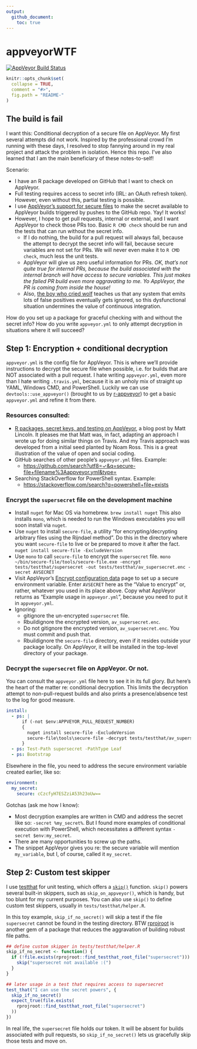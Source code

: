 ```yaml
---
output:
  github_document:
    toc: true
---
```


# appveyorWTF

[![AppVeyor Build Status](https://ci.appveyor.com/api/projects/status/github/jennybc/appveyorWTF?branch=master&svg=true)](https://ci.appveyor.com/project/jennybc/appveyorWTF)

<!-- README.md is generated from README.Rmd. Please edit that file -->

```r
knitr::opts_chunk$set(
  collapse = TRUE,
  comment = "#>",
  fig.path = "README-"
)
```

## The build is fail

I want this: Conditional decryption of a secure file on AppVeyor. My first several attempts did not work. Inspired by the professional crowd I'm running with these days, I resolved to stop fannying around in my real project and attack the problem in isolation. Hence this repo. I've also learned that I am the main beneficiary of these notes-to-self!

Scenario:

  * I have an R package developed on GitHub that I want to check on AppVeyor.
  * Full testing requires access to secret info (IRL: an OAuth refresh token). However, even without this, partial testing is possible.
  * I use [AppVeyor's support for secure files](https://www.appveyor.com/docs/how-to/secure-files/) to make the secret available to AppVeyor builds triggered by pushes to the GitHub repo. Yay! It works!
  * However, I hope to get pull requests, internal or external, and I want AppVeyor to check those PRs too. Basic `R CMD check` should be run and the tests that can run without the secret info.
    - If I do nothing, the build for a pull request will always fail, because the attempt to decrypt the secret info will fail, because secure variables are not set for PRs. We will never even make it to `R CMD check`, much less the unit tests.
    - AppVeyor will give us zero useful information for PRs. *OK, that's not quite true for internal PRs, because the build associated with the internal branch will have access to secure variables. This just makes the failed PR build even more aggravating to me. Yo AppVeyor, the PR is coming from inside the house!*
    - Also, [the boy who cried wolf](https://en.wikipedia.org/wiki/The_Boy_Who_Cried_Wolf) teaches us that any system that emits lots of false positives eventually gets ignored, so this dysfunctional situation undermines the value of continuous integration.
    
How do you set up a package for graceful checking with and without the secret info? How do you write `appveyor.yml` to only attempt decryption in situations where it will succeed?

## Step 1: Encryption + conditional decryption

`appveyor.yml` is the config file for AppVeyor. This is where we'll provide instructions to decrypt the secure file when possible, i.e. for builds that are NOT associated with a pull request. I hate writing `appveyor.yml`, even more than I hate writing `.travis.yml`, because it is an unholy mix of straight up YAML, Windows CMD, and PowerShell. Luckily we can use `devtools::use_appveyor()` (brought to us by [r-appveyor](https://github.com/krlmlr/r-appveyor)) to get a basic `appveyor.yml` and refine it from there.

### Resources consulted:

  * [R packages, secret keys, and testing on AppVeyor](https://matthewlincoln.net/2016/05/13/r-packages-secret-keys-and-appveyor.html), a blog post by Matt Lincoln. It pleases me that Matt was, in fact, adapting an approach I wrote up for doing similar things on Travis. And my Travis approach was developed from a initial seed planted by Noam Ross. This is a great illustration of the value of open and social coding.
  * GitHub searches of other people's `appveyor.yml` files. Example:
    - <https://github.com/search?utf8=✓&q=secure-file+filename%3Aappveyor.yml&type=>
  * Searching StackOverflow for PowerShell syntax. Example:
    - <https://stackoverflow.com/search?q=powershell+file+exists>
    
### Encrypt the `supersecret` file on the development machine

  * Install `nuget` for Mac OS via homebrew.
    ```
    brew install nuget
    ```
    This also installs `mono`, which is needed to run the Windows executables you will soon install via `nuget`.
  * Use `nuget` to install `secure-file`, a utility "for encrypting/decrypting arbitrary files using the Rijndael method". Do this in the directory where you want `secure-file` to live or be prepared to move it after the fact.
    ```
    nuget install secure-file -ExcludeVersion
    ```
  * Use `mono` to call `secure-file` to encrypt the `supersecret` file.
    ```
    mono ~/bin/secure-file/tools/secure-file.exe -encrypt tests/testthat/supersecret -out tests/testthat/av_supersecret.enc -secret AVSECRET
    ```
  * Visit AppVeyor's [Encrypt configuration data](https://ci.appveyor.com/tools/encrypt) page to set up a secure environment variable. Enter `AVSECRET` here as the "Value to encrypt" or, rather, whatever you used in its place above. Copy what AppVeyor returns as "Example usage in `appveyor.yml`", because you need to put it in `appveyor.yml`.
  * Ignoring:
    - gitignore the un-encrypted `supersecret` file.
    - Rbuildignore the encrypted version, `av_supersecret.enc`.
    - Do not gitignore the encrypted version, `av_supersecret.enc`. You must commit and push that.
    - Rbuildignore the `secure-file` directory, even if it resides outside your package locally. On AppVeyor, it will be installed in the top-level directory of your package.
  
### Decrypt the `supersecret` file on AppVeyor. Or not.

You can consult the `appveyor.yml` file here to see it in its full glory. But here's the heart of the matter re: conditional decryption. This limits the decryption attempt to non-pull-request builds and also prints a presence/absence test to the log for good measure.

```yaml
install:
  - ps: |
      if (-not $env:APPVEYOR_PULL_REQUEST_NUMBER)
      {
        nuget install secure-file -ExcludeVersion
        secure-file\tools\secure-file -decrypt tests/testthat/av_supersecret.enc -secret $env:my_secret -out tests/testthat/supersecret
      }
  - ps: Test-Path supersecret -PathType Leaf
  - ps: Bootstrap
```

Elsewhere in the file, you need to address the secure environment variable created earlier, like so:

```yaml
environment:
  my_secret:
    secure: cCzcfyH7ESZziA53h23oUw==
```

Gotchas (ask me how I know):

  * Most decryption examples are written in CMD and address the secret like so: `-secret %my_secret%`. But I found more examples of conditional execution with PowerShell, which necessitates a different syntax `-secret $env:my_secret`.
  * There are many opportunities to screw up the paths.
  * The snippet AppVeyor gives you re: the secure variable will mention `my_variable`, but I, of course, called it `my_secret`.

## Step 2: Custom test skipper

I use [testthat](https://cran.r-project.org/package=testthat) for unit testing, which offers a [`skip()`](https://www.rdocumentation.org/packages/testthat/versions/1.0.2/topics/skip) function. `skip()` powers several built-in skippers, such as `skip_on_appveyor()`, which is handy, but too blunt for my current purposes. You can also use `skip()` to define custom test skippers, usually in `tests/testthat/helper.R`.

In this toy example, `skip_if_no_secret()` will skip a test if the file `supersecret` cannot be found in the testing directory. BTW [rprojroot](https://cran.r-project.org/package=rprojroot) is another gem of a package that reduces the aggravation of building robust file paths. 

```r
## define custom skipper in tests/testthat/helper.R
skip_if_no_secret <- function() {
  if (!file.exists(rprojroot::find_testthat_root_file("supersecret"))) {
    skip("supersecret not available :(")
  }
}

## later usage in a test that requires access to supersecret
test_that("I can use the secret powers", {
  skip_if_no_secret()
  expect_true(file.exists(
    rprojroot::find_testthat_root_file("supersecret")
  ))
})
```

In real life, the `supersecret` file holds our token. It will be absent for builds associated with pull requests, so `skip_if_no_secret()` lets us gracefully skip those tests and move on.
